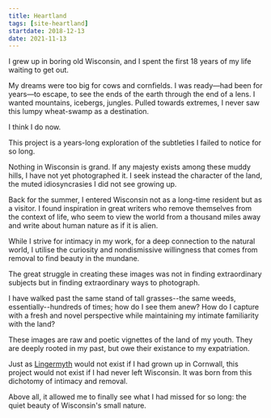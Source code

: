 ```yaml
---
title: Heartland
tags: [site-heartland]
startdate: 2018-12-13
date: 2021-11-13
---
```


I grew up in boring old Wisconsin, and I spent the first 18 years of my life waiting to get out.

My dreams were too big for cows and corn&shy;fields. I was ready&mdash;had been for years&mdash;to escape, to see the ends of the earth through the end of a lens. I wanted mountains, ice&shy;bergs, jungles. Pulled towards extremes, I never saw this lumpy wheat-swamp as a destination.

I think I do now.

This project is a years-long exploration of the subtleties I failed to notice for so long.

Nothing in Wisconsin is grand. If any majesty exists among these muddy hills, I have not yet photographed it. I seek instead the character of the land, the muted idiosyncrasies I did not see growing up.

Back for the summer, I entered Wisconsin not as a long-time resident but as a visitor. I found inspiration in great writers who remove them&shy;selves from the context of life, who seem to view the world from a thousand miles away and write about human nature as if it is alien.

While I strive for intimacy in my work, for a deep connection to the natural world, I utilise the curiosity and nondismissive willingness that comes from removal to find beauty in the mundane.

The great struggle in creating these images was not in finding extraordinary subjects but in finding extraordinary ways to photograph.

I have walked past the same stand of tall grasses--the same weeds, essentially--hundreds of times; how do I see them anew? How do I capture with a fresh and novel perspective while maintaining my intimate familiarity with the land?

These images are raw and poetic vignettes of the land of my youth. They are deeply rooted in my past, but owe their existance to my expatriation.

Just as [Lingermyth]() would not exist if I had grown up in Cornwall, this project would not exist if I had never left Wisconsin. It was born from this dichotomy of intimacy and removal.

Above all, it allowed me to finally see what I had missed for so long: the quiet beauty of Wisconsin's small nature.